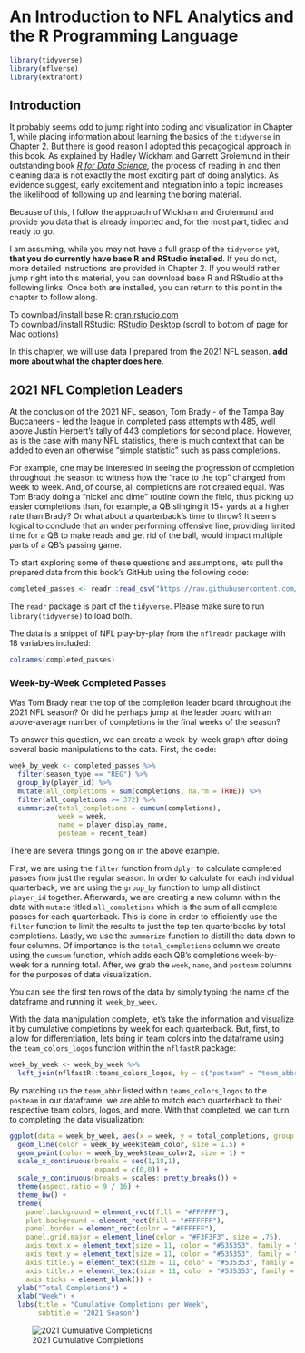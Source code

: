 # An Introduction to NFL Analytics and the R Programming Language

```r

library(tidyverse)
library(nflverse)
library(extrafont)
```

## Introduction

It probably seems odd to jump right into coding and visualization in Chapter 1, while placing information about learning the basics of the `tidyverse` in Chapter 2. But there is good reason I adopted this pedagogical approach in this book. As explained by Hadley Wickham and Garrett Grolemund in their outstanding book [*R for Data Science*](https://r4ds.had.co.nz/index.html)*,* the process of reading in and then cleaning data is not exactly the most exciting part of doing analytics. As evidence suggest, early excitement and integration into a topic increases the likelihood of following up and learning the boring material.

Because of this, I follow the approach of Wickham and Grolemund and provide you data that is already imported and, for the most part, tidied and ready to go.

::: callout-important
I am assuming, while you may not have a full grasp of the `tidyverse` yet, **that you do currently have base R and RStudio installed**. If you do not, more detailed instructions are provided in Chapter 2. If you would rather jump right into this material, you can download base R and RStudio at the following links. Once both are installed, you can return to this point in the chapter to follow along.

To download/install base R: [cran.rstudio.com](https://cran.rstudio.com/)\
To download/install RStudio: [RStudio Desktop](https://posit.co/download/rstudio-desktop/) (scroll to bottom of page for Mac options)
:::

In this chapter, we will use data I prepared from the 2021 NFL season. **add more about what the chapter does here**.

## 2021 NFL Completion Leaders

At the conclusion of the 2021 NFL season, Tom Brady - of the Tampa Bay Buccaneers - led the league in completed pass attempts with 485, well above Justin Herbert's tally of 443 completions for second place. However, as is the case with many NFL statistics, there is much context that can be added to even an otherwise "simple statistic" such as pass completions.

For example, one may be interested in seeing the progression of completion throughout the season to witness how the "race to the top" changed from week to week. And, of course, all completions are not created equal. Was Tom Brady doing a "nickel and dime" routine down the field, thus picking up easier completions than, for example, a QB slinging it 15+ yards at a higher rate than Brady? Or what about a quarterback's time to throw? It seems logical to conclude that an under performing offensive line, providing limited time for a QB to make reads and get rid of the ball, would impact multiple parts of a QB's passing game.

To start exploring some of these questions and assumptions, lets pull the prepared data from this book's GitHub using the following code:

```r

completed_passes <- readr::read_csv("https://raw.githubusercontent.com/bcongelio/nfl-analytics-with-r-book/origin/example_data/completed_passes.csv")

```

::: callout-note
The `readr` package is part of the `tidyverse`. Please make sure to run `library(tidyverse)` to load both.
:::

The data is a snippet of NFL play-by-play from the `nflreadr` package with 18 variables included:

```r

colnames(completed_passes)
```

###  Week-by-Week Completed Passes

Was Tom Brady near the top of the completion leader board throughout the 2021 NFL season? Or did he perhaps jump at the leader board with an above-average number of completions in the final weeks of the season?

To answer this question, we can create a week-by-week graph after doing several basic manipulations to the data. First, the code:

```r

week_by_week <- completed_passes %>%
  filter(season_type == "REG") %>%
  group_by(player_id) %>%
  mutate(all_completions = sum(completions, na.rm = TRUE)) %>%
  filter(all_completions >= 372) %>%
  summarize(total_completions = cumsum(completions),
            week = week,
            name = player_display_name,
            posteam = recent_team)
```

There are several things going on in the above example.

First, we are using the `filter` function from `dplyr` to calculate completed passes from just the regular season. In order to calculate for each individual quarterback, we are using the `group_by` function to lump all distinct `player_id` together. Afterwards, we are creating a new column within the data with `mutate` titled `all_completions` which is the sum of all complete passes for each quarterback. This is done in order to efficiently use the `filter` function to limit the results to just the top ten quarterbacks by total completions. Lastly, we use the `summarize` function to distill the data down to four columns. Of importance is the `total_completions` column we create using the `cumsum` function, which adds each QB's completions week-by-week for a running total. After, we grab the `week`, `name`, and `posteam` columns for the purposes of data visualization.

You can see the first ten rows of the data by simply typing the name of the dataframe and running it: `week_by_week`.

With the data manipulation complete, let's take the information and visualize it by cumulative completions by week for each quarterback. But, first, to allow for differentiation, lets bring in team colors into the dataframe using the `team_colors_logos` function within the `nflfastR` package:

```r

week_by_week <- week_by_week %>%
  left_join(nflfastR::teams_colors_logos, by = c("posteam" = "team_abbr"))
```

By matching up the `team_abbr` listed within `teams_colors_logos` to the `posteam` in our dataframe, we are able to match each quarterback to their respective team colors, logos, and more. With that completed, we can turn to completing the data visualization:

```r

ggplot(data = week_by_week, aes(x = week, y = total_completions, group = player_id)) +
  geom_line(color = week_by_week$team_color, size = 1.5) +
  geom_point(color = week_by_week$team_color2, size = 1) +
  scale_x_continuous(breaks = seq(1,18,1),
                     expand = c(0,0)) +
  scale_y_continuous(breaks = scales::pretty_breaks()) +
  theme(aspect.ratio = 9 / 16) +
  theme_bw() +
  theme(
    panel.background = element_rect(fill = "#FFFFFF"),
    plot.background = element_rect(fill = "#FFFFFF"),
    panel.border = element_rect(color = "#FFFFFF"),
    panel.grid.major = element_line(color = "#F3F3F3", size = .75),
    axis.text.x = element_text(size = 11, color = "#535353", family = "Roboto Condensed"),
    axis.text.y = element_text(size = 11, color = "#535353", family = "Roboto Condensed"),
    axis.title.y = element_text(size = 11, color = "#535353", family = "Roboto Condensed"),
    axis.title.x = element_text(size = 11, color = "#535353", family = "Roboto Condensed"),
    axis.ticks = element_blank()) +
  ylab("Total Completions") +
  xlab("Week") +
  labs(title = "Cumulative Completions per Week",
       subtitle = "2021 Season")
```

![2021 Cumulative Completions](_book/images/cumulative-completions.png){fig-align="center"}
